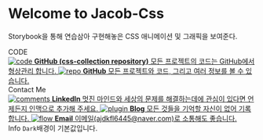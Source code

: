 
<Meta title="jacob-css/Introduction" />

<style>{`
  .subheading {
    --mediumdark: '#999999';
    font-weight: 900;
    font-size: 13px;
    color: #999;
    letter-spacing: 6px;
    line-height: 24px;
    text-transform: uppercase;
    margin-bottom: 12px;
    margin-top: 40px;
  }

  .link-list {
    display: grid;
    grid-template-columns: 1fr;

    row-gap: 10px;
  }

  @media (min-width: 620px) {
    .link-list {
      row-gap: 20px;
      column-gap: 20px;
      grid-template-columns: 1fr 1fr;
    }
  }

  @media all and (-ms-high-contrast:none) {
  .link-list {
      display: -ms-grid;
      -ms-grid-columns: 1fr 1fr;
      -ms-grid-rows: 0fr 0fr;
    }
  }

  .link-item {
    display: block;
    padding: 20px 30px 20px 15px;
    border: 1px solid #00000010;
    border-radius: 5px;
    transition: background 150ms ease-out, border 150ms ease-out, transform 150ms ease-out;
    color: #333333;
    display: flex;
    align-items: flex-start;
  }

  .link-item:hover {
    border-color: #1EA7FD50;
    transform: translate3d(0, -3px, 0);
    box-shadow: rgba(0, 0, 0, 0.08) 0 3px 10px 0;
  }

  .link-item:active {
    border-color: #1EA7FD;
    transform: translate3d(0, 0, 0);
  }

  .link-item strong {
    font-weight: 700;
    display: block;
    margin-bottom: 2px;
  }
  
  .link-item img {
    height: 40px;
    width: 40px;
    margin-right: 15px;
    flex: none;
  }

  .link-item span {
    font-size: 14px;
    line-height: 20px;
  }

  .tip {
    display: inline-block;
    border-radius: 1em;
    font-size: 11px;
    line-height: 12px;
    font-weight: 700;
    background: #E7FDD8;
    color: #66BF3C;
    padding: 4px 12px;
    margin-right: 10px;
    vertical-align: top;
  }

  .tip-wrapper {
    font-size: 13px;
    line-height: 20px;
    margin-top: 40px;
    margin-bottom: 40px;
  }

  .tip-wrapper code {
    font-size: 12px;
    display: inline-block;
  }

  
`}</style>

# Welcome to Jacob-Css

Storybook을 통해 연습삼아 구현해놓은 CSS 애니메이션 및 그래픽을 보여준다.

<div className="subheading">CODE</div>

<div className="link-list">
  <a
    className="link-item"
    href="https://github.com/JungKyuHyun/css-collection"
    target="_blank"
  >
    <img src={Code} alt="code" />
    <span>
      <strong>GitHub (css-collection repository)</strong>
      모든 프로젝트의 코드는 GitHub에서 형상관리 합니다.
    </span>
  </a>
  <a
    className="link-item"
    href="https://github.com/JungKyuHyun"
    target="_blank"
  >
    <img src={Repo} alt="repo" />
    <span>
      <strong>GitHub</strong>
      모든 프로젝트와 코드, 그리고 여러 정보를 볼 수 있습니다.
    </span>
  </a>
</div>

<div className="subheading">Contact Me</div>

<div className="link-list">
  <a
    className="link-item"
    href="https://www.linkedin.com/in/kyu-hyun/"
    target="_blank"
  >
    <img src={Comments} alt="comments" />
    <span>
      <strong>LinkedIn</strong>
      멋진 마인드와 세상의 문제를 해결하는데에 관심이 있다면 언제든지 인맥으로 추가해
      주세요.
    </span>
  </a>
  <a
    className="link-item"
    href="https://code-masterjung.tistory.com/"
    target="_blank"
  >
    <img src={Plugin} alt="plugin" />
    <span>
      <strong>Blog</strong>
      모든 것들을 기억할 자신이 없어 기록합니다.
    </span>
  </a>
  <a className="link-item" href="mailto:ajdkfl6445@naver.com" target="_blank">
    <img src={Flow} alt="flow" />
    <span>
      <strong>Email</strong>
      이메일(ajdkfl6445@naver.com)로 소통해도 좋습니다.
    </span>
  </a>
</div>

<div className="tip-wrapper">
  <span className="tip">Info</span>
  <code>Dark</code>배경이 기본값입니다.
</div>
